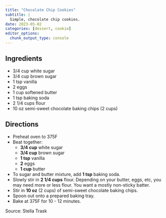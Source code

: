 ```yaml
---
title: "Chocolate Chip Cookies"
subtitle: |
  Simple, chocolate chip cookies.
date: 2023-05-02
categories: [dessert, cookie]
editor_options: 
  chunk_output_type: console
---
```


## Ingredients

* 3/4 cup white sugar
* 3/4 cup brown sugar
* 1 tsp vanilla
* 2 eggs
* 1 cup softened butter
* 1 tsp baking soda
* 2 1/4 cups flour
* 10 oz semi-sweet chocolate baking chips (2 cups)

## Directions

* Preheat oven to 375F
* Beat together:
  * **3/4 cup** white sugar
  * **3/4 cup** brown sugar
  * **1 tsp** vanilla
  * **2** eggs
  * **1 cup** butter
* To sugar and butter mixture, add **1 tsp** baking soda.
* Slowly stir in **2 1/4 cups** flour.
Depending on your butter, eggs, etc, you may need more or less flour.
You want a mostly non-sticky batter.
* Stir in **10 oz** (2 cups) of semi-sweet chocolate baking chips.
* Spoon out onto a prepared baking tray.
* Bake at 375F for 10 - 12 minutes.

Source: Stella Trask
